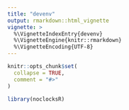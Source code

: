 ```yaml
---
title: "devenv"
output: rmarkdown::html_vignette
vignette: >
  %\VignetteIndexEntry{devenv}
  %\VignetteEngine{knitr::rmarkdown}
  %\VignetteEncoding{UTF-8}
---
```


```r
knitr::opts_chunk$set(
  collapse = TRUE,
  comment = "#>"
)
```

```r
library(noclocksR)
```
